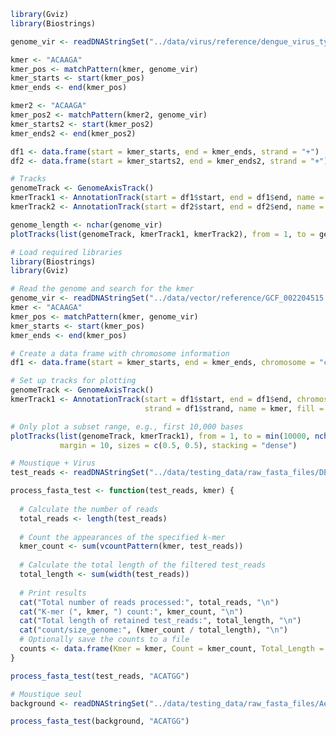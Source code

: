 ```r
library(Gviz)
library(Biostrings)
```

```r
genome_vir <- readDNAStringSet("../data/virus/reference/dengue_virus_type_1.fasta")[[1]]

kmer <- "ACAAGA"
kmer_pos <- matchPattern(kmer, genome_vir)
kmer_starts <- start(kmer_pos)
kmer_ends <- end(kmer_pos)

kmer2 <- "ACAAGA"
kmer_pos2 <- matchPattern(kmer2, genome_vir)
kmer_starts2 <- start(kmer_pos2)
kmer_ends2 <- end(kmer_pos2)

df1 <- data.frame(start = kmer_starts, end = kmer_ends, strand = "+")
df2 <- data.frame(start = kmer_starts2, end = kmer_ends2, strand = "+")

# Tracks
genomeTrack <- GenomeAxisTrack()
kmerTrack1 <- AnnotationTrack(start = df1$start, end = df1$end, name = kmer, fill = "red", chromosome = "chr1")
kmerTrack2 <- AnnotationTrack(start = df2$start, end = df2$end, name = kmer2, fill = "blue", chromosome = "chr1")

genome_length <- nchar(genome_vir)
plotTracks(list(genomeTrack, kmerTrack1, kmerTrack2), from = 1, to = genome_length, margin = 10,sizes=c(0.5,0.5,0.5), stacking = "dense")
```

```r
# Load required libraries
library(Biostrings)
library(Gviz)

# Read the genome and search for the kmer
genome_vir <- readDNAStringSet("../data/vector/reference/GCF_002204515.2_genomic_refseq.fna")[[1]]
kmer <- "ACAAGA"
kmer_pos <- matchPattern(kmer, genome_vir)
kmer_starts <- start(kmer_pos)
kmer_ends <- end(kmer_pos)

# Create a data frame with chromosome information
df1 <- data.frame(start = kmer_starts, end = kmer_ends, chromosome = "chr1", strand = "+")

# Set up tracks for plotting
genomeTrack <- GenomeAxisTrack()
kmerTrack1 <- AnnotationTrack(start = df1$start, end = df1$end, chromosome = df1$chromosome, 
                              strand = df1$strand, name = kmer, fill = "red")

# Only plot a subset range, e.g., first 10,000 bases
plotTracks(list(genomeTrack, kmerTrack1), from = 1, to = min(10000, nchar(genome_vir)), 
           margin = 10, sizes = c(0.5, 0.5), stacking = "dense")

```

```r
# Moustique + Virus
test_reads <- readDNAStringSet("../data/testing_data/raw_fasta_files/DENV_aedes_D7.fasta")

process_fasta_test <- function(test_reads, kmer) {
  
  # Calculate the number of reads
  total_reads <- length(test_reads)
  
  # Count the appearances of the specified k-mer
  kmer_count <- sum(vcountPattern(kmer, test_reads))
  
  # Calculate the total length of the filtered test_reads
  total_length <- sum(width(test_reads))
  
  # Print results
  cat("Total number of reads processed:", total_reads, "\n")
  cat("K-mer (", kmer, ") count:", kmer_count, "\n")
  cat("Total length of retained test_reads:", total_length, "\n")
  cat("count/size_genome:", (kmer_count / total_length), "\n")
  # Optionally save the counts to a file
  counts <- data.frame(Kmer = kmer, Count = kmer_count, Total_Length = total_length)
}

process_fasta_test(test_reads, "ACATGG")
```

```r
# Moustique seul
background <- readDNAStringSet("../data/testing_data/raw_fasta_files/Aedes_aegypti_sequences.fasta")

process_fasta_test(background, "ACATGG")
```



